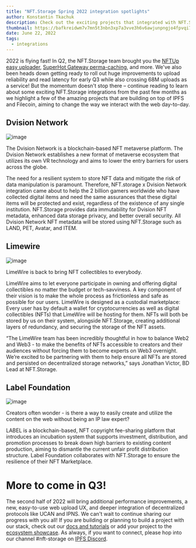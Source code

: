 ```yaml
---
title: "NFT.Storage Spring 2022 integration spotlights"
author: Konstantin Tkachuk
description: Check out the exciting projects that integrated with NFT.Storage in Q2
thumbnail: https://bafkreidwm7v7mn5t3nbn3xp7a3vve3h6v6awjunpngjo4fpvqi7xwxwnde.ipfs.nftstorage.link/
date: June 22, 2022
tags:
  - integrations
---
```


2022 is flying fast! In Q2, the NFT.Storage team brought you the [NFTUp easy uploader](https://nft.storage/blog/post/2022-04-05-announcing-nftup/), [SuperHot Gateway perma-caching](https://nft.storage/blog/post/2022-05-24-superhot-gateway-announcement/), and more. We've also been heads down getting ready to roll out huge improvements to upload reliability and read latency for early Q3 while also crossing 68M uploads as a service! But the momentum doesn't stop there – continue reading to learn about some exciting NFT.Storage integrations from the past few months as we highlight a few of the amazing projects that are building on top of IPFS and Filecoin, aiming to change the way we interact with the web day-to-day.

## Dvision Network

![image](https://bafkreibwium32xss34d4zozmibrovh4ueif2ppuuuzd4d66xl3d2t5y47y.ipfs.nftstorage.link/)

The Dvision Network is a blockchain-based NFT metaverse platform. The Dvision Network establishes a new format of metaverse ecosystem that utilizes its own VR technology and aims to lower the entry barriers for users across the globe. 

The need for a resilient system to store NFT data and mitigate the risk of data manipulation is paramount. Therefore, NFT.storage x Dvision Network integration came about to help the 2 billion gamers worldwide who have collected digital items and need the same assurances that these digital items will be protected and exist, regardless of the existence of any single institution. NFT.Storage provides data immutability for Dvision NFT metadata, enhanced data storage privacy, and better overall security. All Dvision Network NFT metadata will be stored using NFT.Storage such as LAND, PET, Avatar, and ITEM.

## Limewire

![image](https://bafkreidsy5csbjytcfhy56dpcwlgy2xmjka3dbaavnljhiioukwln3nlmy.ipfs.nftstorage.link/)

LimeWire is back to bring NFT collectibles to everybody\.

LimeWire aims to let everyone participate in owning and offering digital collectibles no matter the budget or tech-savviness. A key component of their vision is to make the whole process as frictionless and safe as possible for our users. LimeWire is designed as a custodial marketplace: Every user has by default a wallet for cryptocurrencies as well as digital collectibles (NFTs) that LimeWire will be hosting for them. NFTs will both be stored by us on their system, alongside NFT.Storage, creating additional layers of redundancy, and securing the storage of the NFT assets.

“The LimeWire team has been incredibly thoughtful in how to balance Web2 and Web3 - to make the benefits of NFTs accessible to creators and their audiences without forcing them to become experts on Web3 overnight. We’re excited to be partnering with them to help ensure all NFTs are stored and persisted on decentralized storage networks,” says Jonathan Victor, BD Lead at NFT.Storage.

## Label Foundation

![image](https://bafkreigr3yfl5hzsrpv62udg7pwbopchzgyojcrml4pawc4te63624hm3e.ipfs.nftstorage.link/)

Creators often wonder - is there a way to easily create and utilize the content on the web without being an IP law expert?

LABEL is a blockchain-based, NFT copyright fee-sharing platform that introduces an incubation system that supports investment, distribution, and promotion processes to break down high barriers to existing content production, aiming to dismantle the current unfair profit distribution structure. Label Foundation collaborates with NFT.Storage to ensure the resilience of their NFT Marketplace.

# More to come in Q3!
The second half of 2022 will bring additional performance improvements, a new, easy-to-use web upload UX, and deeper integration of decentralized protocols like UCAN and IPNS. We can't wait to continue sharing our progress with you all! If you are building or planning to build a project with our stack, check out our [docs and tutorials](https://nft.storage/docs/quickstart/) or add your project to the [ecosystem showcase](https://airtable.com/shrurjLTEsPeNW2Db). As always, if you want to connect, please hop into our channel #nft-storage on [IPFS Discord](https://discord.com/invite/KKucsCpZmY).
